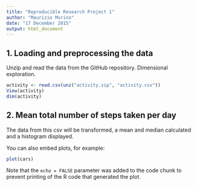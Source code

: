 ```yaml
---
title: "Reproducible Research Project 1"
author: "Maurizio Murino"
date: "17 December 2015"
output: html_document
---
```


## 1. Loading and preprocessing the data

Unzip and read the data  from the GitHub repository. Dimensional exploration.

```r
activity <- read.csv(unz("activity.zip", "activity.csv"))
View(activity)
dim(activity)
```
## 2. Mean total number of steps taken per day

The data from this csv will be transformed, a mean and median calculated and a histogram displayed.

You can also embed plots, for example:

```r
plot(cars)
```

Note that the `echo = FALSE` parameter was added to the code chunk to prevent printing of the R code that generated the plot.
